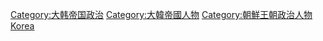 [[Category:大韩帝国政治|Category:大韩帝国政治]]
[[Category:大韓帝國人物|Category:大韓帝國人物]]
[[Category:朝鮮王朝政治人物|Category:朝鮮王朝政治人物]]
[[Category:已不存在的亚洲国家的政治人物|Korea]]